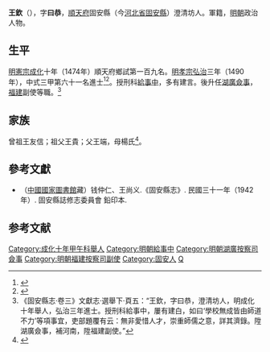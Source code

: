 {{明清人物信息框
| 姓名 = 王欽
| 原名 =
| 圖片名稱= 
| 圖片大小 =
| 圖片說明 = 
| 最高職務 = 福建按察使司副使
| 國家 = 大明 
| 爵位 =
| 籍貫 = 順天府固安縣
| 族裔 = 
| 字號 = 字曰恭
| 諡號 =
| 出生日期 = 生年不详
| 出生地點 = 順天府固安縣
| 逝世日期 = 卒年不详
| 逝世地點 = 順天府固安縣
| 墓葬 =
| 配偶 = 
| 親屬 = （子）[[王繼芳_(進士)|王繼芳]]
| 出身 =
* 弘治三年庚戌科同進士出身
| 經歷 =
| 著作 =  
}}
'''王欽'''（{{bd|？||？|catIdx=}}），字'''曰恭'''，[[順天府|順天府]]固安縣（今[[河北省|河北省]][[固安縣|固安縣]]）澄清坊人。軍籍，[[明朝|明朝]]政治人物。

== 生平 ==
[[明憲宗|明憲宗]][[成化|成化]]十年（1474年）順天府鄉試第一百九名。[[明孝宗|明孝宗]][[弘治_(明孝宗)|弘治]]三年（1490年），中式三甲第六十一名進士<ref>{{Cite book|title=《[[皇明贡举考|皇明贡举考]]》卷五|last=（明）[[张朝瑞|张朝瑞]]|first=|publisher=《续修四库全书》史部第828册|year=|isbn=|location=|pages=}}</ref><ref>{{Cite book|title=贡举志五种 上|last=鲁小俊，江俊伟著|first=|publisher=武汉：武汉大学出版社|year=2009|isbn=978-7-307-07043-1|location=|pages=}}</ref>。授刑科[[給事中|給事中]]，多有建言。後升任[[湖廣|湖廣]][[僉事|僉事]]，[[福建|福建]]副使等職。<ref>《固安縣志·卷三》文獻志·選舉下·頁五：“王欽，字曰恭，澄清坊人，明成化十年舉人，弘治三年進士。授刑科給事中，屢有建白，如曰‘學校無成皆由師道不力’等項事宜，吏部題覆有云：無非愛惜人才，崇重師儒之意，詳其濟錄。陞湖廣僉事，補河南，陞福建副使。”</ref>

== 家族 ==
曾祖王友信；祖父王貴；父王端，母楊氏<ref>{{Cite book|title=天一阁藏明代科举录选刊 登科录 点校本|last=龚延明主编|first=|publisher=宁波出版社|year=2016|isbn=978-7-5526-2320-8|location=宁波|pages=|quote=《天一閣藏明代科舉錄選刊.登科錄》之《弘治三年庚戌科進士登科錄》}}</ref>。

==參考文獻==
*（[[中國國家圖書館|中國國家圖書館]]藏）钱仲仁、王尚义.《固安縣志》. 民國三十一年（1942年）. 固安縣誌修志委員會 鉛印本.

==参考文献==
{{reflist}}

{{弘治三年庚戌科殿試金榜}}
{{DEFAULTSORT:Wang王}}
[[Category:成化十年甲午科舉人|Category:成化十年甲午科舉人]]
[[Category:明朝給事中|Category:明朝給事中]]
[[Category:明朝湖廣按察司僉事|Category:明朝湖廣按察司僉事]]
[[Category:明朝福建按察司副使|Category:明朝福建按察司副使]]
[[Category:固安人|Category:固安人]]
[[Category:王姓|Q]]
